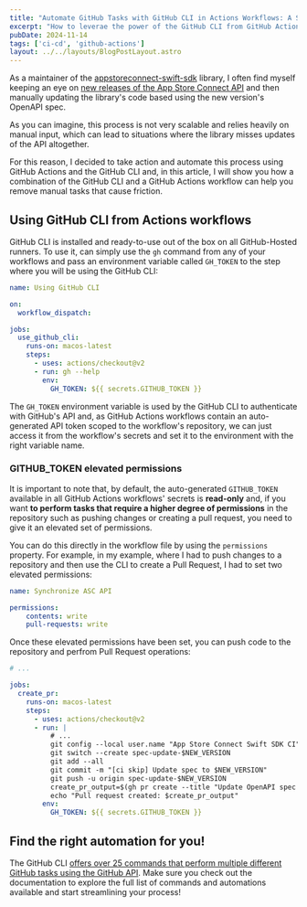```yaml
---
title: "Automate GitHub Tasks with GitHub CLI in Actions Workflows: A Step-by-Step Guide"
excerpt: "How to leverae the power of the GitHub CLI from GitHub Actions to automate tasks such as issue management or pull request creation."
pubDate: 2024-11-14
tags: ['ci-cd', 'github-actions']
layout: ../../layouts/BlogPostLayout.astro
---
```


As a maintainer of the [appstoreconnect-swift-sdk](https://github.com/AvdLee/appstoreconnect-swift-sdk) library, I often find myself keeping an eye on [new releases of the App Store Connect API](https://developer.apple.com/documentation/appstoreconnectapi/app-store-connect-api-release-notes) and then manually updating the library's code based using the new version's OpenAPI spec.

As you can imagine, this process is not very scalable and relies heavily on manual input, which can lead to situations where the library misses updates of the API altogether.

For this reason, I decided to take action and automate this process using GitHub Actions and the GitHub CLI and, in this article, I will show you how a combination of the GitHub CLI and a GitHub Actions workflow can help you remove manual tasks that cause friction.

## Using GitHub CLI from Actions workflows

GitHub CLI is installed and ready-to-use out of the box on all GitHub-Hosted runners. To use it, can simply use the `gh` command from any of your workflows and pass an environment variable called `GH_TOKEN` to the step where you will be using the GitHub CLI:

```yml:github_cli.yml
name: Using GitHub CLI

on:
  workflow_dispatch:

jobs:
  use_github_cli:
    runs-on: macos-latest
    steps:
      - uses: actions/checkout@v2
      - run: gh --help
        env:
          GH_TOKEN: ${{ secrets.GITHUB_TOKEN }}
```

The `GH_TOKEN` environment variable is used by the GitHub CLI to authenticate with GitHub's API and, as GitHub Actions workflows contain an auto-generated API token scoped to the workflow's repository, we can just access it from the workflow's secrets and set it to the environment with the right variable name.

### GITHUB_TOKEN elevated permissions

It is important to note that, by default, the auto-generated `GITHUB_TOKEN` available in all GitHub Actions workflows' secrets is **read-only** and, if you want **to perform tasks that require a higher degree of permissions** in the repository such as pushing changes or creating a pull request, you need to give it an elevated set of permissions.

You can do this directly in the workflow file by using the `permissions` property. For example, in my example, where I had to push changes to a repository and then use the CLI to create a Pull Request, I had to set two elevated permissions:

```yml:synchronize_asc_api.yml
name: Synchronize ASC API

permissions:
    contents: write
    pull-requests: write
```

Once these elevated permissions have been set, you can push code to the repository and perfrom Pull Request operations:

```yml:synchronize_asc_api.yml
# ...

jobs:
  create_pr:
    runs-on: macos-latest
    steps:
      - uses: actions/checkout@v2
      - run: |
          # ...
          git config --local user.name "App Store Connect Swift SDK CI"
          git switch --create spec-update-$NEW_VERSION
          git add --all
          git commit -m "[ci skip] Update spec to $NEW_VERSION"
          git push -u origin spec-update-$NEW_VERSION
          create_pr_output=$(gh pr create --title "Update OpenAPI spec to $NEW_VERSION" --body "$warnings")
          echo "Pull request created: $create_pr_output"
        env:
          GH_TOKEN: ${{ secrets.GITHUB_TOKEN }}
```

## Find the right automation for you!

The GitHub CLI [offers over 25 commands that perform multiple different GitHub tasks using the GitHub API](https://cli.github.com/manual/gh). Make sure you check out the documentation to explore the full list of commands and automations available and start streamlining your process! 

